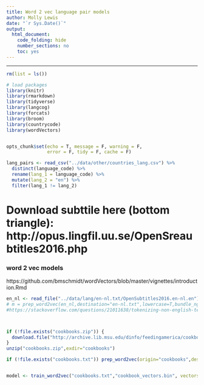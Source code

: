 ```yaml
---
title: Word 2 vec language pair models
author: Molly Lewis 
date: "`r Sys.Date()`"
output: 
  html_document:
    code_folding: hide
    number_sections: no
    toc: yes
---
```

  
******

```r
rm(list = ls())

# load packages
library(knitr)
library(rmarkdown)
library(tidyverse)
library(langcog)
library(forcats)
library(broom)
library(countrycode)
library(wordVectors)


opts_chunk$set(echo = T, message = F, warning = F, 
               error = F, tidy = F, cache = F)
```

```r
lang_pairs <- read_csv("../data/other/countries_lang.csv") %>% 
  distinct(language_code) %>%
  rename(lang_1 = language_code) %>%
  mutate(lang_2 = "en") %>%
  filter(lang_1 != lang_2)
```

# Download subttile here (bottom triangle): http://opus.lingfil.uu.se/OpenSreaubtitles2016.php

### word 2 vec models
https://github.com/bmschmidt/wordVectors/blob/master/vignettes/introduction.Rmd

```r

en_nl <- read_file("../data/lang/en-nl.txt/OpenSubtitles2016.en-nl.en")
# m = prep_word2vec(en_nl,destination="en-nl.txt",lowercase=T,bundle_ngrams=2)
#https://stackoverflow.com/questions/21011638/tokenizing-non-english-text-in-python



if (!file.exists("cookbooks.zip")) {
  download.file("http://archive.lib.msu.edu/dinfo/feedingamerica/cookbook_text.zip","cookbooks.zip")
}
unzip("cookbooks.zip",exdir="cookbooks")

if (!file.exists("cookbooks.txt")) prep_word2vec(origin="cookbooks",destination="cookbooks.txt",lowercase=T,bundle_ngrams=2)


model <- train_word2vec("cookbooks.txt","cookbook_vectors.bin", vectors=200,threads=4,window=12,iter=5,negative_samples=0)

```
